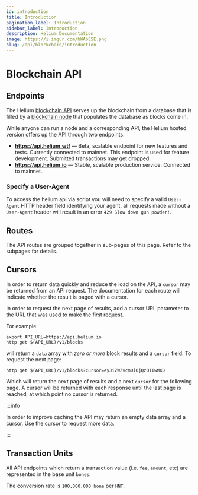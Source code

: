 ```yaml
---
id: introduction
title: Introduction
pagination_label: Introduction
sidebar_label: Introduction
description: Helium Documentation
image: https://i.imgur.com/bWAbESE.png
slug: /api/blockchain/introduction
---
```


# Blockchain API

## Endpoints

The Helium [blockchain API](https://github.com/helium/blockchain-http) serves up the blockchain from
a database that is filled by a [blockchain node](https://github.com/helium/blockchain-etl) that
populates the database as blocks come in.

While anyone can run a node and a corresponding API, the Helium hosted version offers up the API
through two endpoints.

- **https://api.helium.wtf** — Beta, scalable endpoint for new features and tests. Currently
  connected to mainnet. This endpoint is used for feature development. Submitted transactions may
  get dropped.
- **https://api.helium.io** — Stable, scalable production service. Connected to mainnet.

### Specify a User-Agent

To access the helium api via script you will need to specify a valid `User-Agent` HTTP header field
identifying your agent, all requests made without a `User-Agent` header will result in an error
`429 Slow down gun powder!`.

## Routes

The API routes are grouped together in sub-pages of this page. Refer to the subpages for details.

## Cursors

In order to return data quickly and reduce the load on the API, a `cursor` may be returned from an
API request. The documentation for each route will indicate whether the result is paged with a
cursor.

In order to request the next page of results, add a cursor URL parameter to the URL that was used to
make the first request.

For example:

```text
export API_URL=https://api.helium.io
http get $(API_URL)/v1/blocks
```

will return a `data` array with _zero or more_ block results and a `cursor` field. To request the
next page:

```text
http get $(API_URL)/v1/blocks?cursor=eyJiZWZvcmUiOjQzOTIwMX0
```

Which will return the next page of results and a next `cursor` for the following page. A cursor will
be returned with each response until the last page is reached, at which point no cursor is returned.

:::info

In order to improve caching the API may return an empty data array and a cursor. Use the cursor to
request more data.

:::

## Transaction Units

All API endpoints which return a transaction value (i.e. `fee`, `amount`, etc) are represented in
the base unit `bones`.

The conversion rate is `100,000,000 bone` per `HNT`.
